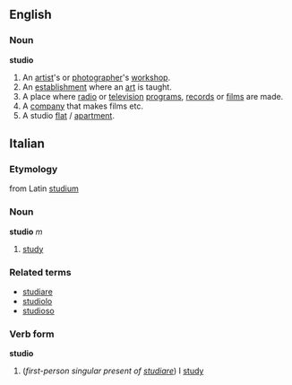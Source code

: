 ==English==
===Noun===
'''studio'''
#An [[artist]]'s or [[photographer]]'s [[workshop]].
#An [[establishment]] where an [[art]] is taught.
#A place where [[radio]] or [[television]] [[program]]s, [[record]]s or [[film]]s are made.
#A [[company]] that makes films etc.
#A studio [[flat]] / [[apartment]].

==Italian==
===Etymology===
from Latin [[studium]]
===Noun===
'''studio''' ''m''

# [[study]]

===Related terms===
*[[studiare]]
*[[studiolo]]
*[[studioso]]

===Verb form===
'''studio'''

# (''first-person singular present of [[studiare]]'') I [[study]]